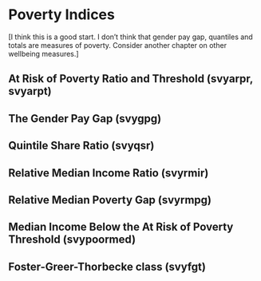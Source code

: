 # Poverty Indices  {#poverty}

[I think this is a good start. 
I don't think that gender pay gap, quantiles and totals are measures of poverty. Consider another chapter on other wellbeing measures.]

## At Risk of Poverty Ratio and Threshold (svyarpr, svyarpt)

## The Gender Pay Gap (svygpg)

## Quintile Share Ratio (svyqsr)

## Relative Median Income Ratio (svyrmir)

## Relative Median Poverty Gap (svyrmpg)

## Median Income Below the At Risk of Poverty Threshold  (svypoormed)

## Foster-Greer-Thorbecke class (svyfgt)
